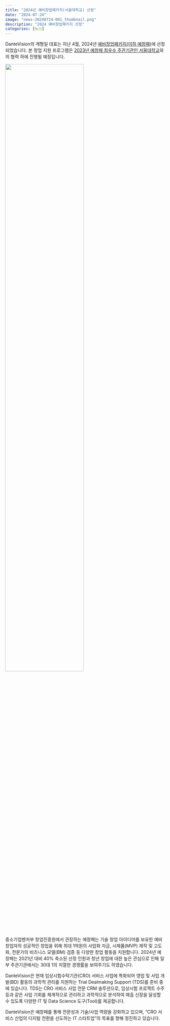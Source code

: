 ```yaml
---
title: "2024년 예비창업패키지(서울대학교) 선정"
date: "2024-07-24"
image: "news-20240724-001_thumbnail.png"
description: "2024 예비창업패키지 선정"
categories: [뉴스]
---
```


:::{.news-body}

DanteVision의 계형일 대표는 지난 4월, 2024년 [예비창업패키지(이하 예창패)](https://me2.do/GZsy2oK8){target="_blank"}에 선정되었습니다. 본 창업 지원 프로그램은 [2023년 예창패 최우수 주관기관인 서울대학교](https://magazine.hankyung.com/job-joy/article/202406247560d){target="_blank"}와의 협력 하에 진행될 예정입니다.

::::{.container-fluid .text-center .mt-5 .mb-5 .d-none .d-lg-block}
![](news-20240724-001_image.jpg){.img-fluid  width="70%"}
::::

중소기업벤처부 창업진흥원에서 관장하는 예창패는 기술 창업 아이디어를 보유한 예비창업자의 성공적인 창업을 위해 최대 1억원의 사업화 자금, 시제품(MVP) 제작 및 고도화, 전문가의 비즈니스 모델(BM) 검증 등 다양한 창업 활동을 지원합니다. 2024년 예창패는 2021년 대비 40% 축소된 선정 인원과 청년 창업에 대한 높은 관심으로 인해 일부 주관기관에서는 30대 1의 치열한 경쟁률을 보여주기도 하였습니다.

DanteVision은 현재 임상시험수탁기관(CRO) 서비스 사업에 특화되어 영업 및 사업 개발(BD) 활동의 과학적 관리를 지원하는 Trial Dealmaking Support (TDS)를 준비 중에 있습니다. TDS는 CRO 서비스 사업 전문 CRM 솔루션으로, 임상시험 프로젝트 수주 등과 같은 사업 기회를 체계적으로 관리하고 과학적으로 분석하여 매출 신장을 달성할 수 있도록 다양한 IT 및 Data Science 도구(Tool)를 제공합니다.

DanteVision은 예창패를 통해 전문성과 기술/사업 역량을 강화하고 있으며, "CRO 서비스 산업의 디지털 전환을 선도하는 IT 스타트업"의 목표를 향해 정진하고 있습니다.

:::
